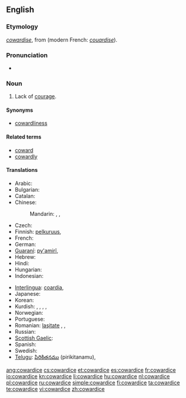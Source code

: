 {{wikipedia}}
==English==

===Etymology===
{{etyl|enm}} ''[[cowardise]]'', from {{etyl|xno}} {{term|cuardise|lang=xno}} (modern French: ''[[couardise]]'').

===Pronunciation===
* {{IPA|/kaʊʍɜrdɪs/}}

===Noun===
{{en-noun|s|-}}

# Lack of [[courage]].

====Synonyms====
* [[cowardliness]]

====Related terms====
* [[coward]]
* [[cowardly]]

====Translations====
{{trans-top|the lack of courage}}
* Arabic: {{t|ar|جبانة|f|tr=jabaana}}
* Bulgarian: {{t|bg|страхливост}}
* Catalan: {{t|ca|covardia|f}}
* Chinese:
*: Mandarin: {{t|cmn|膽怯|sc=Hani}}, {{t|cmn|胆怯|tr=dǎnqiè|sc=Hani}}, {{t|cmn|怯懦|tr=qiènuò|sc=Hani}}
* Czech: {{t-|cs|zbabělost|f}}
* Finnish: [[pelkuruus]], {{t|fi|pelkuruus}}
* French: {{t+|fr|lâcheté|f}}
* German: {{t+|de|Feigheit|f}}
* [[Guaraní]]: [[py'amirĩ]], {{t|gn|py'amirĩ}}
* Hebrew: {{t|he|פחדנות|f|tr=pakhdanut}}
* Hindi: {{t|hi|कायरता|tr=kāyartā|xs=Hindi}}
* Hungarian: {{t+|hu|gyávaság}}
* Indonesian: {{t|id|kepengecutan|xs=Indonesian}}
{{trans-mid}}
* [[Interlingua]]: [[coardia]], {{t|ia|coardia}}
* Japanese: {{t|ja|憶病|tr=おくびょう, okubyō}}
* Korean: {{t|ko|비겁|tr=bi geop|sc=Hang}}
* Kurdish: {{t+|ku|newêrekî}}, {{t+|ku|tirsokî}}, {{t+|ku|tirsonekî}}, {{t+|ku|bêcesaretî}}, {{t+|ku|bêcuretî}}
* Norwegian: {{t|no|feighet|m}}
* Portuguese: {{t+|pt|covardia|f}}
* Romanian: [[laşitate]] {{f}}, {{t+|ro|poltronerie|f}}, {{t|ro|laşitate|f}}
* Russian: {{t+|ru|трусость|f|tr=trúsost'}}
* [[Scottish Gaelic]]: {{t-|gd|cladhaireachd|f|xs=Scottish Gaelic}}
* Spanish: {{t-|es|cobardía|f}}
* Swedish: {{t|sv|feghet|c}}
* [[Telugu]]: [[పిరికితనము]] (pirikitanamu), {{t|te|పిరికితనము|tr=pirikitanamu|sc=Telu}}
{{trans-bottom}}

[[ang:cowardice]]
[[cs:cowardice]]
[[et:cowardice]]
[[es:cowardice]]
[[fr:cowardice]]
[[io:cowardice]]
[[kn:cowardice]]
[[li:cowardice]]
[[hu:cowardice]]
[[nl:cowardice]]
[[pl:cowardice]]
[[ru:cowardice]]
[[simple:cowardice]]
[[fi:cowardice]]
[[ta:cowardice]]
[[te:cowardice]]
[[vi:cowardice]]
[[zh:cowardice]]